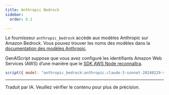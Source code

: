 ```yaml
---
title: Anthropic Bedrock
sidebar:
  order: 6.1

---
```



Le fournisseur `anthropic_bedrock` accède aux modèles Anthropic sur Amazon Bedrock. Vous pouvez trouver les noms des modèles dans la [documentation des modèles Anthropic](https://docs.anthropic.com/en/docs/about-claude/models#model-names).

GenAIScript suppose que vous avez configuré les identifiants Amazon Web Services (AWS)
d’une manière que le [SDK AWS Node reconnaîtra](https://docs.aws.amazon.com/sdk-for-javascript/v3/developer-guide/setting-credentials-node.html).

```js "anthropic_bedrock:"
script({ model: "anthropic_bedrock:anthropic.claude-3-sonnet-20240229-v1:0" })
```

<hr />

Traduit par IA. Veuillez vérifier le contenu pour plus de précision.
